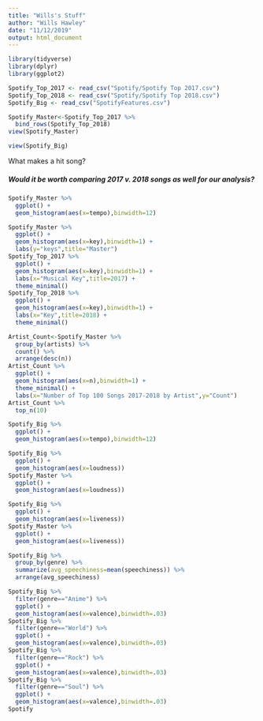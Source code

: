 ```yaml
---
title: "Wills's Stuff"
author: "Wills Hawley"
date: "11/12/2019"
output: html_document
---
```

```r
library(tidyverse)
library(dplyr)
library(ggplot2)
```

```r
Spotify_Top_2017 <- read_csv("Spotify/Spotify Top 2017.csv")
Spotify_Top_2018 <- read_csv("Spotify/Spotify Top 2018.csv")
Spotify_Big <- read_csv("SpotifyFeatures.csv")

Spotify_Master<-Spotify_Top_2017 %>% 
  bind_rows(Spotify_Top_2018)
view(Spotify_Master)

view(Spotify_Big)
```
What makes a hit song?

##### Would it be worth comparing 2017 v. 2018 songs as well for our analysis?
```r
Spotify_Master %>% 
  ggplot() +
  geom_histogram(aes(x=tempo),binwidth=12)
```
```r
Spotify_Master %>% 
  ggplot() +
  geom_histogram(aes(x=key),binwidth=1) +
  labs(y="keys",title="Master")
Spotify_Top_2017 %>% 
  ggplot() +
  geom_histogram(aes(x=key),binwidth=1) +
  labs(x="Musical Key",title=2017) +
  theme_minimal()
Spotify_Top_2018 %>% 
  ggplot() +
  geom_histogram(aes(x=key),binwidth=1) +
  labs(x="Key",title=2018) +
  theme_minimal()
```
```r
Artist_Count<-Spotify_Master %>% 
  group_by(artists) %>% 
  count() %>% 
  arrange(desc(n))
Artist_Count %>% 
  ggplot() +
  geom_histogram(aes(x=n),binwidth=1) +
  theme_minimal() +
  labs(x="Number of Top 100 Songs 2017-2018 by Artist",y="Count")
Artist_Count %>% 
  top_n(10)
```
```r
Spotify_Big %>% 
  ggplot() +
  geom_histogram(aes(x=tempo),binwidth=12)
```
```r
Spotify_Big %>% 
  ggplot() +
  geom_histogram(aes(x=loudness))
Spotify_Master %>% 
  ggplot() +
  geom_histogram(aes(x=loudness))
```
```r
Spotify_Big %>% 
  ggplot() +
  geom_histogram(aes(x=liveness))
Spotify_Master %>% 
  ggplot() +
  geom_histogram(aes(x=liveness))
```
```r
Spotify_Big %>% 
  group_by(genre) %>% 
  summarize(avg_speechiness=mean(speechiness)) %>% 
  arrange(avg_speechiness)

```
```r
Spotify_Big %>% 
  filter(genre=="Anime") %>% 
  ggplot() +
  geom_histogram(aes(x=valence),binwidth=.03)
Spotify_Big %>% 
  filter(genre=="World") %>% 
  ggplot() +
  geom_histogram(aes(x=valence),binwidth=.03)
Spotify_Big %>% 
  filter(genre=="Rock") %>% 
  ggplot() +
  geom_histogram(aes(x=valence),binwidth=.03)
Spotify_Big %>% 
  filter(genre=="Soul") %>% 
  ggplot() +
  geom_histogram(aes(x=valence),binwidth=.03)
Spotify
```

